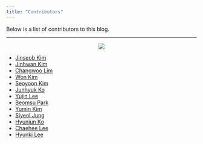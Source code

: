 ```yaml
---
title: "Contributors"
---
```


Below is a list of contributors to this blog.

---

<p style="text-align: center;">
  <a href="https://github.com/zarathucorp/blog/graphs/contributors">
    <img src="https://contrib.rocks/image?repo=zarathucorp/blog&columns=5" />
  </a>
</p>

- [Jinseob Kim](https://github.com/jinseob2kim)
- [Jinhwan Kim](https://github.com/jhk0530)
- [Changwoo Lim](https://github.com/ChangwooLim)
- [Won Kim](https://github.com/kimkimwonwon)
- [Seoyoon Kim](https://github.com/seodaegal)
- [Junhyuk Ko](https://github.com/junhyuk0330)
- [Yujin Lee](https://github.com/lyj7518)
- [Beomsu Park](https://github.com/qkrqjatn218)
- [Yumin Kim](https://github.com/yumin9-kim)
- [Siyeol Jung](https://github.com/SiyeolJung)
- [Hyunjun Ko](https://github.com/ghj20345)
- [Chaehee Lee](https://github.com/Chaeelee)
- [Hyunki Lee](https://github.com/leevenstar)